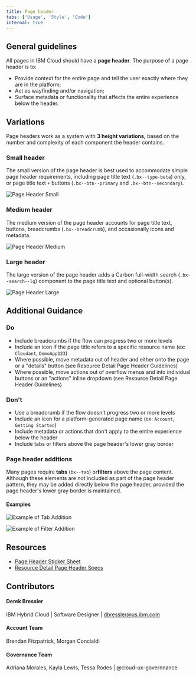 ```yaml
---
title: Page header
tabs: ['Usage', 'Style', 'Code']
internal: true
---
```


## General guidelines

All pages in IBM Cloud should have a **page header**. The purpose of a page header is to:

- Provide context for the entire page and tell the user exactly where they are in the platform;
- Act as wayfinding and/or navigation;
- Surface metadata or functionality that affects the entire experience below the header.

## Variations

Page headers work as a system with **3 height variations,** based on the number and complexity of each component the header contains.

### Small header

The small version of the page header is best used to accommodate simple page header requirements, including page title text (`.bx--type-beta`) only, or page title text `+` buttons (`.bx--btn--primary` and `.bx--btn--secondary`).

<ImageComponent cols="12" caption="Page Header Small">

![Page Header Small](images/pageheader_small.png)

</ImageComponent>

### Medium header

The medium version of the page header accounts for page title text, buttons, breadcrumbs (`.bx--breadcrumb`), and occasionally icons and metadata.

<ImageComponent cols="12" caption="Page Header Medium">

![Page Header Medium](images/pageheader_medium.png)

</ImageComponent>

### Large header

The large version of the page header adds a Carbon full-width search (`.bx--search--lg`) component to the page title text and optional button(s).

<ImageComponent cols="12" caption="Page Header Large">

![Page Header Large](images/pageheader_large.png)

</ImageComponent>

## Additional Guidance

### Do

- Include breadcrumbs if the flow can progress two or more levels
- Include an icon if the page title refers to a specific resource name (ex: `Cloudant`, `DemoApp123`)
- Where possible, move metadata out of header and either onto the page or a "details" button (see Resource Detail Page Header Guidelines)
- Where possible, move actions out of overflow menus and into individual buttons or an "actions" inline dropdown (see Resource Detail Page Header Guidelines)

### Don't

- Use a breadcrumb if the flow doesn't progress two or more levels
- Include an icon for a platform-generated page name (ex: `Account`, `Getting Started`)
- Include metadata or actions that don't apply to the entire experience below the header
- Include tabs or filters above the page header's lower gray border

### Page header additions

Many pages require **tabs** (`bx--tab`) or**filters** above the page content. Although these elements are not included as part of the page header pattern, they may be added directly below the page header, provided the page header's lower gray border is maintained.

#### Examples

<ImageComponent cols="12" caption="Example of Tab Addition">

![Example of Tab Addition](images/ex_addition_tabs.png)

</ImageComponent>

<ImageComponent cols="12" caption="PExample of Filter Addition">

![Example of Filter Addition](images/ex_addition_pagefilter.png)

</ImageComponent>

## Resources

- [Page Header Sticker Sheet](https://ibm.box.com/s/v9as4kbrw9o7uof26tca3du38al2kbtt)
- [Resource Detail Page Header Specs](https://ibm.invisionapp.com/share/AGNVIN3RJF6)

## Contributors

#### Derek Bressler

IBM Hybrid Cloud | Software Designer | dbressler@us.ibm.com

#### Account Team

Brendan Fitzpatrick, Morgan Concialdi

#### Governance Team

Adriana Morales, Kayla Lewis, Tessa Rodes | @cloud-ux-governnance
